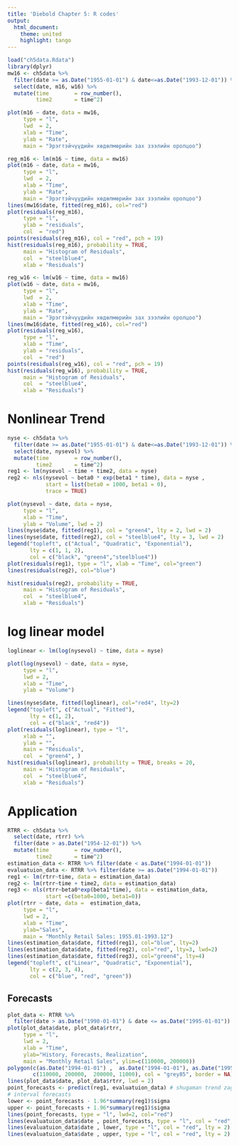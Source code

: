 ```yaml
---
title: 'Diebold Chapter 5: R codes'
output:
  html_document:
    theme: united
    highlight: tango
---
```



```r
load("ch5data.Rdata")
library(dplyr)
mw16 <- ch5data %>% 
  filter(date >= as.Date("1955-01-01") & date<=as.Date("1993-12-01")) %>% 
  select(date, m16, w16) %>% 
  mutate(time        = row_number(), 
         time2       = time^2)
```

```r
plot(m16 ~ date, data = mw16, 
     type = "l", 
     lwd  = 2, 
     xlab = "Time", 
     ylab = "Rate", 
     main = "Эрэгтэйчүүдийн хөдөлмөрийн зах зээлийн оролцоо")
```

```r
reg_m16 <- lm(m16 ~ time, data = mw16)
plot(m16 ~ date, data = mw16, 
     type = "l", 
     lwd  = 2, 
     xlab = "Time", 
     ylab = "Rate", 
     main = "Эрэгтэйчүүдийн хөдөлмөрийн зах зээлийн оролцоо")
lines(mw16$date, fitted(reg_m16), col="red")
plot(residuals(reg_m16), 
     type = "l", 
     ylab = "residuals",
     col  = "red")
points(residuals(reg_m16), col = "red", pch = 19)
hist(residuals(reg_m16), probability = TRUE, 
     main = "Histogram of Residuals", 
     col  = "steelblue4", 
     xlab = "Residuals")

```


```r
reg_w16 <- lm(w16 ~ time, data = mw16)
plot(w16 ~ date, data = mw16, 
     type = "l", 
     lwd  = 2, 
     xlab = "Time", 
     ylab = "Rate", 
     main = "Эрэгтэйчүүдийн хөдөлмөрийн зах зээлийн оролцоо")
lines(mw16$date, fitted(reg_w16), col="red")
plot(residuals(reg_w16), 
     type = "l", 
     xlab = "Time",
     ylab = "residuals",
     col  = "red")
points(residuals(reg_w16), col = "red", pch = 19)
hist(residuals(reg_w16), probability = TRUE, 
     main = "Histogram of Residuals", 
     col  = "steelblue4", 
     xlab = "Residuals")
```

# Nonlinear Trend

```r
nyse <- ch5data %>% 
  filter(date >= as.Date("1955-01-01") & date<=as.Date("1993-12-01")) %>% 
  select(date, nysevol) %>% 
  mutate(time        = row_number(), 
         time2       = time^2)
reg1 <- lm(nysevol ~ time + time2, data = nyse)
reg2 <- nls(nysevol ~ beta0 * exp(beta1 * time), data = nyse , 
            start = list(beta0 = 1000, beta1 = 0),
            trace = TRUE)
```

```r
plot(nysevol ~ date, data = nyse, 
     type = "l",
     xlab = "Time", 
     ylab = "Volume", lwd = 2)
lines(nyse$date, fitted(reg1), col = "green4", lty = 2, lwd = 2)
lines(nyse$date, fitted(reg2), col = "steelblue4", lty = 3, lwd = 2)
legend("topleft", c("Actual", "Quadratic", "Exponential"),
       lty = c(1, 1, 2), 
       col = c("black", "green4","steelblue4"))
plot(residuals(reg1), type = "l", xlab = "Time", col="green")
lines(residuals(reg2), col="blue")

hist(residuals(reg2), probability = TRUE,  
     main = "Histogram of Residuals", 
     col  = "steelblue4", 
     xlab = "Residuals")

```



# log linear model

```r
loglinear <- lm(log(nysevol) ~ time, data = nyse)

plot(log(nysevol) ~ date, data = nyse, 
     type = "l", 
     lwd = 2, 
     xlab = "Time", 
     ylab = "Volume")

lines(nyse$date, fitted(loglinear), col="red4", lty=2)
legend("topleft", c("Actual", "Fitted"), 
       lty = c(1, 2), 
       col = c("black", "red4"))
plot(residuals(loglinear), type = "l", 
     xlab = "", 
     ylab = "", 
     main = "Residuals", 
     col  = "green4", )
hist(residuals(loglinear), probability = TRUE, breaks = 20, 
     main = "Histogram of Residuals", 
     col  = "steelblue4", 
     xlab = "Residuals")

```

# Application
```r
RTRR <- ch5data %>% 
  select(date, rtrr) %>% 
  filter(date > as.Date("1954-12-01")) %>% 
  mutate(time        = row_number(), 
         time2       = time^2)
estimation_data <- RTRR %>% filter(date < as.Date("1994-01-01"))
evaluatuion_data <- RTRR %>% filter(date >= as.Date("1994-01-01"))
reg1 <- lm(rtrr~time, data = estimation_data)
reg2 <- lm(rtrr~time + time2, data = estimation_data)
reg3 <- nls(rtrr~beta0*exp(beta1*time), data = estimation_data,
            start =c(beta0=1000, beta1=0))
plot(rtrr ~ date, data =  estimation_data, 
     type = "l", 
     lwd = 2, 
     xlab = "Time", 
     ylab="Sales",
     main = "Monthly Retail Sales: 1955.01-1993.12")
lines(estimation_data$date, fitted(reg1), col="blue", lty=2)
lines(estimation_data$date, fitted(reg2), col="red", lty=3, lwd=2)
lines(estimation_data$date, fitted(reg3), col="green4", lty=4)
legend("topleft", c("Linear", "Quadratic", "Exponential"), 
       lty = c(2, 3, 4), 
       col = c("blue", "red", "green"))

```

## Forecasts

```r
plot_data <- RTRR %>% 
  filter(date > as.Date("1990-01-01") & date <= as.Date("1995-01-01"))
plot(plot_data$date, plot_data$rtrr,  
     type = "l", 
     lwd = 2, 
     xlab = "Time", 
     ylab="History, Forecasts, Realization",
     main = "Monthly Retail Sales", ylim=c(110000, 200000))
polygon(c(as.Date("1994-01-01") ,  as.Date("1994-01-01"), as.Date("1995-01-01"), as.Date("1995-01-01")), 
        c(110000, 200000,  200000, 11000), col = "grey85", border = NA)
lines(plot_data$date, plot_data$rtrr, lwd = 2) 
point_forecasts <- predict(reg1, evaluatuion_data) # shugaman trend zagvariin taamaglal
# interval forecasts
lower <- point_forecasts - 1.96*summary(reg1)$sigma
upper <- point_forecasts + 1.96*summary(reg1)$sigma
lines(point_forecasts, type = "l", lwd=2, col="red")
lines(evaluatuion_data$date , point_forecasts, type = "l", col = "red", lwd=2, lty=2)
lines(evaluatuion_data$date , lower, type = "l", col = "red", lty = 2)
lines(evaluatuion_data$date , upper, type = "l", col = "red", lty = 2)
```


